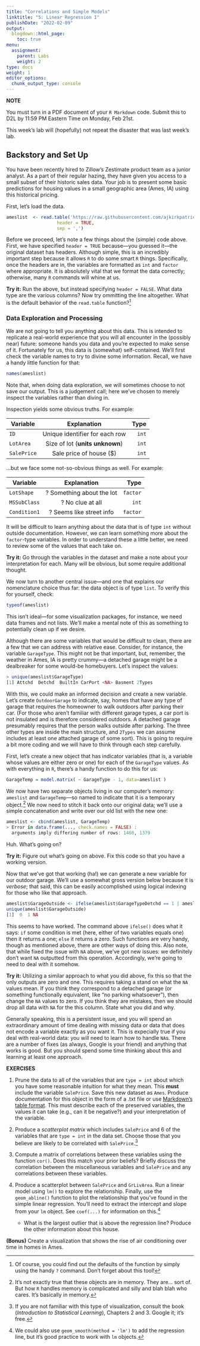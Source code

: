 ```yaml
---
title: "Correlations and Simple Models"
linktitle: "5: Linear Regression I"
publishDate: "2022-02-09"
output:
  blogdown::html_page:
    toc: true
menu:
  assignment:
    parent: Labs
    weight: 2
type: docs
weight: 1
editor_options:
  chunk_output_type: console
---
```


:::fyi

**NOTE**

You must turn in a PDF document of your `R Markdown` code. Submit this to D2L by 11:59 PM Eastern Time on Monday, Feb 21st.

:::

This week's lab will (hopefully) not repeat the disaster that was last week's lab.

## Backstory and Set Up
You have been recently hired to Zillow’s Zestimate product team as a junior analyst. As a part of their regular hazing, they have given you access to a small subset of their historic sales data. Your job is to present some basic predictions for housing values in a small geographic area (Ames, IA) using this historical pricing.

First, let's load the data.

```r
ameslist  <- read.table('https://raw.githubusercontent.com/ajkirkpatrick/FS20/postS21_rev/classdata/ames.csv', 
                   header = TRUE,
                   sep = ',') 
```

Before we proceed, let's note a few things about the (simple) code above. First, we have specified `header = TRUE` because---you guessed it---the original dataset has headers. Although simple, this is an incredibly important step because it allows `R` to do some smart `R` things. Specifically, once the headers are in, the variables are formatted as `int` and `factor` where appropriate. It is absolutely vital that we format the data correctly; otherwise, many `R` commands will whine at us.

**Try it:** Run the above, but instead specifying `header = FALSE`. What data type are the various columns? Now try ommitting the line altogether. What is the default behavior of the `read.table` function?[^1]

[^1]: Of course, you could find out the defaults of the function by simply using the handy `?` command. Don't forget about this tool!

### Data Exploration and Processing

We are not going to tell you anything about this data. This is intended to replicate a real-world experience that you will all encounter in the (possibly near) future: someone hands you data and you're expected to make sense of it. Fortunately for us, this data is (somewhat) self-contained. We'll first check the variable names to try to divine some information. Recall, we have a handy little function for that:

```r
names(ameslist)
```

Note that, when doing data exploration, we will sometimes choose to not save our output. This is a judgement call; here we've chosen to merely inspect the variables rather than diving in.

Inspection yields some obvious truths. For example:

| Variable      | Explanation           | Type  |
| ------------- |:-------------:| -----:|
| `ID`      | Unique identifier for each row | `int` |
| `LotArea`    | Size of lot (**units unknown**)      |  `int`|
| `SalePrice` | Sale price of house ($)      |    `int` |

...but we face some not-so-obvious things as well. For example:

| Variable      | Explanation           | Type  |
| ------------- |:-------------:| -----:|
| `LotShape`      | ? Something about the lot| `factor` |
| `MSSubClass`    | ? No clue at all      |  `int`|
| `Condition1` | ? Seems like street info      |    `factor` |

It will be difficult to learn anything about the data that is of type `int` without outside documentation. However, we can learn something more about the `factor`-type variables. In order to understand these a little better, we need to review some of the values that each take on.

**Try it:** Go through the variables in the dataset and make a note about your interpretation for each. Many will be obvious, but some require additional thought.

We now turn to another central issue---and one that explains our nomenclature choice thus far: the data object is of type `list`. To verify this for yourself, check:
```r
typeof(ameslist)
```
This isn't ideal---for some visualization packages, for instance, we need data frames and not lists. We'll make a mental note of this as something to potentially clean up if we desire.

Although there are some variables that would be difficult to clean, there are a few that we can address with relative ease. Consider, for instance, the variable `GarageType`. This might not be that important, but, remember, the weather in Ames, IA is pretty crummy---a detached garage might be a dealbreaker for some would-be homebuyers. Let's inspect the values:

```r
> unique(ameslist$GarageType)
[1] Attchd  Detchd  BuiltIn CarPort <NA> Basment 2Types
```

With this, we could make an informed decision and create a new variable. Let's create `OutdoorGarage` to indicate, say, homes that have any type of garage that requires the homeowner to walk outdoors after parking their car. (For those who aren't familiar with different garage types, a car port is not insulated and is therefore considered outdoors. A detached garage presumably requires that the person walks outside after parking. The three other types are inside the main structure, and `2Types` we can assume includes at least one attached garage of some sort). This is going to require a bit more coding and we will have to think through each step carefully.

First, let's create a new object that has indicator variables (that is, a variable whose values are either zero or one) for each of the `GarageType` values. As with everything in `R`, there's a handy function to do this for us:

```r
GarageTemp = model.matrix( ~ GarageType - 1, data=ameslist )
```
We now have two separate objects living in our computer's memory: `ameslist` and `GarageTemp`---so named to indicate that it is a temporary object.[^4] We now need to stitch it back onto our original data; we'll use a simple concatenation and write over our old list with the new one:

```r
ameslist <- cbind(ameslist, GarageTemp)
> Error in data.frame(..., check.names = FALSE) :
  arguments imply differing number of rows: 1460, 1379
```

Huh. What's going on?

**Try it:** Figure out what's going on above. Fix this code so that you have a working version.

Now that we've got that working (ha!) we can generate a new variable for our outdoor garage. We'll use a somewhat gross version below because it is *verbose*; that said, this can be easily accomplished using logical indexing for those who like that approach.

```r
ameslist$GarageOutside <- ifelse(ameslist$GarageTypeDetchd == 1 | ameslist$GarageTypeCarPort == 1, 1, 0)
unique(ameslist$GarageOutside)
[1]  0  1 NA
```

This seems to have worked. The command above `ifelse()` does what it says: `if` some condition is met (here, either of two variables equals one) then it returns a one; `else` it returns a zero. Such functions are very handy, though as mentioned above, there are other ways of doing this. Also note, that while fixed the issue with `NA` above, we've got new issues: we definitely don't want `NA` outputted from this operation. Accordingly, we're going to need to deal with it somehow.

**Try it:** Utilizing a similar approach to what you did above, fix this so that the only outputs are zero and one. This requires taking a stand on what the `NA` values mean. If you think they correspond to a detached garage (or something functionally equivalent, like "no parking whatsoever"), then change the `NA` values to zero. If you think they are mistakes, then we should drop all data with `NA` for the this column. State what you did and why.

Generally speaking, this is a persistent issue, and you will spend an extraordinary amount of time dealing with missing data or data that does not encode a variable exactly as you want it. This is expecially true if you deal with real-world data: you will need to learn how to handle `NA`s. There are a number of fixes (as always, Google is your friend) and anything that works is good. But you should spend some time thinking about this and learning at least one approach.

[^4]: It's not exactly true that these objects are in memory. They are... sort of. But how `R` handles memory is complicated and silly and blah blah who cares. It's basically in memory.

:::fyi

__EXERCISES__

1. Prune the data to all of the variables that are `type = int` about which you have some reasonable intuition for what they mean. This **must** include the variable `SalePrice`. Save this new dataset as `Ames`. Produce documentation for this object in the form of a .txt file or use [Markdown's table format](https://www.markdownguide.org/extended-syntax/). This must describe each of the preserved variables, the values it can take (e.g., can it be negative?) and your interpretation of the variable.

2. Produce a *scatterplot matrix* which includes `SalePrice` and 6 of the variables that are `type = int` in the data set. Choose those that you believe are likely to be correlated with `SalePrice`.[^5]

3. Compute a matrix of correlations between these variables using the function `cor()`. Does this match your prior beliefs? Briefly discuss the correlation between the miscellaneous variables and `SalePrice` and any correlations between these variables.

4. Produce a scatterplot between `SalePrice` and `GrLivArea`. Run a linear model using `lm()` to explore the relationship. Finally, use the `geom_abline()` function to plot the relationship that you've found in the simple linear regression. You'll need to extract the intercept and slope from your `lm` object. See `coef(...)` for information on this.[^6]
    - What is the largest outlier that is above the regression line? Produce the other information about this house.

**(Bonus)** Create a visualization that shows the rise of air conditioning over time in homes in Ames.

:::

[^5]: If you are not familiar with this type of visualization, consult the book (*Introduction to Statistical Learning*), Chapters 2 and 3. Google it; it's free.

[^6]: We could also use `geom_smooth(method = 'lm')` to add the regression line, but it's good practice to work with `lm` objects.
